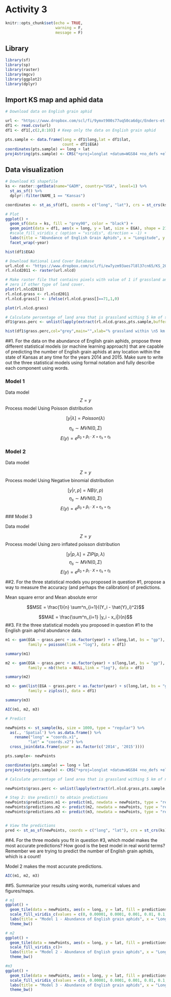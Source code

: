 
# Activity 3 

```r
knitr::opts_chunk$set(echo = TRUE,
                      warning = F,
                      message = F)
```

## Library 

```r

library(sf)
library(sp)
library(raster)
library(mgcv)
library(ggplot2)
library(dplyr)

```

## Import KS map and aphid data

```r

# Download data on English grain aphid

url <- "https://www.dropbox.com/scl/fi/9ymxt900s77uq50ca6dgc/Enders-et-al.-2018-data.csv?rlkey=0rxjwleenhgu0gvzow5p0x9xf&dl=1"
df1 <- read.csv(url)
df1 <- df1[,c(2,8:10)] # Keep only the data on English grain aphid

pts.sample <- data.frame(long = df1$long,lat = df1$lat, 
                         count = df1$EGA)
coordinates(pts.sample) =~ long + lat
proj4string(pts.sample) <- CRS("+proj=longlat +datum=WGS84 +no_defs +ellps=WGS84 +towgs84=0,0,0")

```

## Data visualization

```r

# Download KS shapefile
ks <- raster::getData(name="GADM", country="USA", level=1) %>% 
  st_as_sf() %>% 
  dplyr::filter(NAME_1 == "Kansas")

coordinates <- st_as_sf(df1, coords = c("long", "lat"), crs = st_crs(ks))

# Plot
ggplot() +
  geom_sf(data = ks, fill = "grey90", color = "black") +
  geom_point(data = df1, aes(x = long, y = lat, size = EGA), shape = 21) +
  #scale_fill_viridis_c (option = "viridis", direction = -1) +
  labs(title = "Abundance of English Grain Aphids", x = "Longitude", y = "Latitude")+
  facet_wrap(~year)

hist(df1$EGA)

# Download National Land Cover Database
url.nlcd <- "https://www.dropbox.com/scl/fi/ew7yzm93aes7l8l37cn65/KS_2011_NLCD.img?rlkey=60ahyvxhq18gt0yr47tuq5fig&dl=1"
rl.nlcd2011 <- raster(url.nlcd)

# Make raster file that contains pixels with value of 1 if grassland and 
# zero if other type of land cover.
plot(rl.nlcd2011)
rl.nlcd.grass <- rl.nlcd2011
rl.nlcd.grass[] <- ifelse(rl.nlcd.grass[]==71,1,0)

plot(rl.nlcd.grass)

# Calculate percentage of land area that is grassland withing 5 km of sampled location
df1$grass.perc <- unlist(lapply(extract(rl.nlcd.grass,pts.sample,buffer=5000),mean))*100

hist(df1$grass.perc,col="grey",main="",xlab="% grassland within \n5 km at sample location")
```

##1. For the data on the abundance of English grain aphids, propose three different statistical models (or machine learning approach) that are capable of predicting the number of English grain aphids at any location within the state of Kansas at any time for the years 2014 and 2015. Make sure to write out the three statistical models using formal notation and fully describe each component using words.

### Model 1

Data model
$$Z = y$$
Process model
Using Poisson distribution

$$[y|\lambda] = Poisson(\lambda) $$

$$\eta_s\sim MVN(0, \Sigma)$$
$$E(y)=e^{\beta_0+\beta_1\cdot X+\eta_s+\eta_t}$$

### Model 2

Data model

$$Z = y$$
Process model
Using Negative binomial distribution

$$[y|r,p] = NB(r, p)$$
$$\eta_s\sim MVN(0, \Sigma)$$
$$E(y)=e^{\beta_0+\beta_1\cdot X+\eta_s+\eta_t}$$
### Model 3

Data model

$$Z = y$$
Process model
Using zero inflated poisson distribution

$$[y|p, \lambda]=ZIP(p,\lambda)$$
$$\eta_s\sim MVN(0, \Sigma)$$
$$E(y)=e^{\beta_0+\beta_1\cdot X+\eta_s+\eta_t}$$

##2. For the three statistical models you proposed in question #1, propose a way to measure the accuracy (and perhaps the calibration) of predictions.

Mean square error and Mean absolute error

$$MSE = \frac{1}{n} \sum^n_{i=1}{(Y_i - \hat{Y}_i)^2}$$

$$MAE = \frac{\sum^n_{i=1} |y_i - x_i|}{n}$$
##3. Fit the three statistical models you proposed in question #1 to the English grain aphid abundance data.

```r

m1 <- gam(EGA ~ grass.perc + as.factor(year) + s(long,lat, bs = "gp"), 
          family = poisson(link = "log"), data = df1)

summary(m1)

m2 <- gam(EGA ~ grass.perc + as.factor(year) + s(long,lat, bs = "gp"), 
          family = nb(theta = NULL,link = "log"), data = df1)

summary(m2)

m3 <- gam(list(EGA ~ grass.perc + as.factor(year) + s(long,lat, bs = "gp"), ~ s(long,lat, bs = "gp")), 
          family = ziplss(), data = df1)

summary(m3)

AIC(m1, m2, m3)

# Predict

newPoints <- st_sample(ks, size = 1000, type = "regular") %>% 
  as(., 'Spatial') %>% as.data.frame() %>% 
    rename("long" = "coords.x1", 
          "lat" = "coords.x2") %>% 
  cross_join(data.frame(year = as.factor(c('2014', '2015'))))

pts.sample<- newPoints

coordinates(pts.sample) =~ long + lat
proj4string(pts.sample) <- CRS("+proj=longlat +datum=WGS84 +no_defs +ellps=WGS84 +towgs84=0,0,0")

# Calculate percentage of land area that is grassland withing 5 km of new points location

newPoints$grass.perc <- unlist(lapply(extract(rl.nlcd.grass,pts.sample,buffer=5000),mean))*100

# Step 2: Use predict() to obtain predictions
newPoints$predictions.m1 <- predict(m1, newdata = newPoints, type = "response")
newPoints$predictions.m2 <- predict(m2, newdata = newPoints, type = "response")
newPoints$predictions.m3 <- predict(m3, newdata = newPoints, type = "response")


# View the predictions
pred <- st_as_sf(newPoints, coords = c("long", "lat"), crs = st_crs(ks), agr = 'constant')

```

##4. For the three models you fit in question #3, which model makes the most accurate predictions? How good is the best model in real world terms? Remember we are trying to predict the number of English grain aphids, which is a count!

Model 2 makes the most accurate predictions.

```r

AIC(m1, m2, m3)

```

##5. Summarize your results using words, numerical values and figures/maps.

```r

# m1
ggplot() +
  geom_tile(data = newPoints, aes(x = long, y = lat, fill = predictions.m1))+
  scale_fill_viridis_c(values = c(0, 0.00001, 0.0001, 0.001, 0.01, 0.1, 1))+ 
  labs(title = "Model 1 - Abundance of English grain aphids", x = "Longitude", y = "Latitude")+
  theme_bw()

# m2
ggplot() +
  geom_tile(data = newPoints, aes(x = long, y = lat, fill = predictions.m2))+
  scale_fill_viridis_c()+ 
  labs(title = "Model 2 - Abundance of English grain aphids", x = "Longitude", y = "Latitude")+
  theme_bw()

#m3 
ggplot() +
  geom_tile(data = newPoints, aes(x = long, y = lat, fill = predictions.m3))+
  scale_fill_viridis_c(values = c(0, 0.00001, 0.0001, 0.001, 0.01, 0.1, 1))+ 
  labs(title = "Model 3 - Abundance of English grain aphids", x = "Longitude", y = "Latitude")+
  theme_bw()

```

